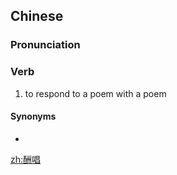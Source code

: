 ==Chinese==
{{zh-forms}}

===Pronunciation===
{{zh-pron
|m=chóuchàng
|c=cau4 coeng3
|cat=v
}}

===Verb===
{{zh-verb}}

# to respond to a poem with a poem

====Synonyms====
* {{zh-l|酬和}}

[[zh:酬唱]]